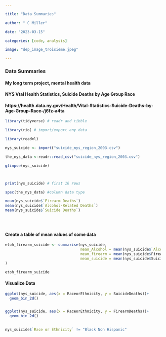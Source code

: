 ```yaml
---

title: "Data Summaries"

author: " C Miller"

date: "2023-03-15"

categories: [code, analysis]

image: "dep_image_troisieme.jpeg"

---
```


### Data Summaries

#### My long term project, mental health data

#### NYS Vtal Health Statistics, Suicide Deaths by Age Group Race

#### https://health.data.ny.gov/Health/Vital-Statistics-Suicide-Deaths-by-Age-Group-Race-/j6fz-a4ta

```r
library(tidyverse) # readr and tibble

library(rio) # import/export any data

library(readxl)

nys_suicide <- import("suicide_nys_region_2003.csv")

the_nys_data <-readr::read_csv("suicide_nys_region_2003.csv")

glimpse(nys_suicide)



print(nys_suicide) # first 10 rows

spec(the_nys_data) #column data type

mean(nys_suicide$`Firearm Deaths`)
mean(nys_suicide$`Alcohol-Related Deaths`)
mean(nys_suicide$`Suicide Deaths`)





```

#### Create a table of mean values of some data

```r


etoh_firearm_suicide <- summarise(nys_suicide,
                                  mean_Alcohol = mean(nys_suicide$`Alcohol-Related Deaths`),
                                  mean_firearm = mean(nys_suicide$FirearmDeaths),
                                  mean_suicide = mean(nys_suicide$SuicideDeaths)
)

etoh_firearm_suicide
```

#### Visualize Data

```r
ggplot(nys_suicide, aes(x = RaceorEthnicity, y = SuicideDeaths))+
  geom_bin_2d()


ggplot(nys_suicide, aes(x = RaceorEthnicity, y = FirearmDeaths))+
  geom_bin_2d()
  

```






```r
nys_suicide$`Race or Ethnicity` != "Black Non Hispanic"
```
